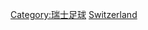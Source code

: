{{Commonscat|Association football referees from Switzerland}}

[[Category:瑞士足球|Category:瑞士足球]]
[[Category:各國足球裁判|Switzerland]]